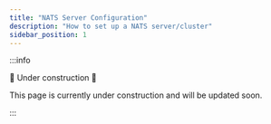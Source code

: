 ```yaml
---
title: "NATS Server Configuration"
description: "How to set up a NATS server/cluster"
sidebar_position: 1
---
```


:::info

🚧 Under construction 🚧

This page is currently under construction and will be updated soon.

:::
